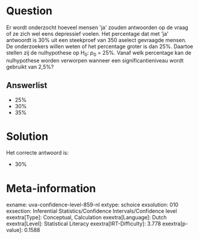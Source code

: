 Question
========

Er wordt onderzocht hoeveel mensen \'ja\' zouden antwoorden op de vraag
of ze zich wel eens depressief voelen. Het percentage dat met \'ja\'
antwoordt is 30% uit een steekproef van 350 aselect gevraagde mensen. De
onderzoekers willen weten of het percentage groter is dan 25%. Daartoe
stellen zij de nulhypothese op H~0~: *p*~0~ = 25%. Vanaf welk percentage
kan de nulhypothese worden verworpen wanneer een significantieniveau
wordt gebruikt van 2,5%?


Answerlist
----------

* 25%
* 30%
* 35%

Solution
========

Het correcte antwoord is: 

* 30%

Meta-information
================
exname: uva-confidence-level-859-nl
extype: schoice
exsolution: 010
exsection: Inferential Statistics/Confidence Intervals/Confidence level
exextra[Type]: Conceptual, Calculation
exextra[Language]: Dutch
exextra[Level]: Statistical Literacy
exextra[IRT-Difficulty]: 3.778
exextra[p-value]: 0.1588
